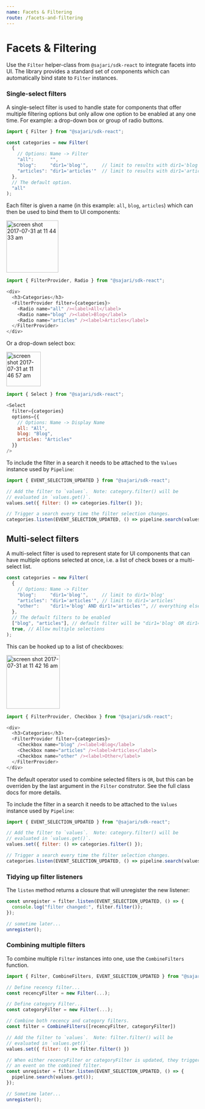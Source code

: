 ```yaml
---
name: Facets & Filtering
route: /facets-and-filtering
---
```


# Facets & Filtering

Use the `Filter` helper-class from `@sajari/sdk-react` to integrate facets into UI.
The library provides a standard set of components which can automatically bind state to `Filter` instances.

### Single-select filters

A single-select filter is used to handle state for components that offer multiple filtering options
but only allow one option to be enabled at any one time. For example: a drop-down box or group of radio buttons.

```javascript
import { Filter } from "@sajari/sdk-react";

const categories = new Filter(
  {
    // Options: Name -> Filter
    "all":      "",
    "blog":     "dir1='blog'",     // limit to results with dir1='blog'
    "articles": "dir1='articles'"  // limit to results with dir1='articles'
  },
  // The default option.
  "all"
);
```

Each filter is given a name (in this example: `all`, `blog`, `articles`) which can then be used to bind them to UI components:

<img width="136" alt="screen shot 2017-07-31 at 11 44 33 am" src="https://user-images.githubusercontent.com/2822/28759899-b1da1c36-75e5-11e7-969c-ab865642ea78.png" />

```javascript
import { FilterProvider, Radio } from "@sajari/sdk-react";

<div>
  <h3>Categories</h3>
  <FilterProvider filter={categories}>
    <Radio name="all" /><label>All</label>
    <Radio name="blog" /><label>Blog</label>
    <Radio name="articles" /><label>Articles</label>
  </FilterProvider>
</div>
```

Or a drop-down select box:

<img width="90" alt="screen shot 2017-07-31 at 11 46 57 am" src="https://user-images.githubusercontent.com/2822/28759924-03bbcff4-75e6-11e7-95eb-770bf36ee2f1.png" />

```javascript
import { Select } from "@sajari/sdk-react";

<Select
  filter={categories}
  options={{
    // Options: Name -> Display Name
    all: "All",
    blog: "Blog",
    articles: "Articles"
  }}
/>
```

To include the filter in a search it needs to be attached to the `Values` instance used by `Pipeline`:

```javascript
import { EVENT_SELECTION_UPDATED } from "@sajari/sdk-react";

// Add the filter to `values`.  Note: category.filter() will be
// evaluated in `values.get()`.
values.set({ filter: () => categories.filter() });

// Trigger a search every time the filter selection changes.
categories.listen(EVENT_SELECTION_UPDATED, () => pipeline.search(values.get()));
```

## Multi-select filters

A multi-select filter is used to represent state for UI components that can have multiple options selected at once, i.e. a list of check boxes or a multi-select list.

```javascript
const categories = new Filter(
  {
    // Options: Name -> Filter
    "blog":     "dir1='blog'",     // limit to dir1='blog'
    "articles": "dir1='articles'", // limit to dir1='articles'
    "other":    "dir1!='blog' AND dir1!='articles'", // everything else
  },
  // The default filters to be enabled
  ["blog", "articles"], // default filter will be "dir1='blog' OR dir1='articles'"
  true, // Allow multiple selections
);
```

This can be hooked up to a list of checkboxes:

<img width="140" alt="screen shot 2017-07-31 at 11 42 16 am" src="https://user-images.githubusercontent.com/2822/28759868-5bf0ac7c-75e5-11e7-8a52-ceb190be7279.png" />

```javascript
import { FilterProvider, Checkbox } from "@sajari/sdk-react";

<div>
  <h3>Categories</h3>
  <FilterProvider filter={categories}>
    <Checkbox name="blog" /><label>Blog</label>
    <Checkbox name="articles" /><label>Articles</label>
    <Checkbox name="other" /><label>Other</label>
  </FilterProvider>
</div>
```

The default operator used to combine selected filters is `OR`, but this can be overriden by the last argument in the `Filter` construtor.
See the full class docs for more details.

To include the filter in a search it needs to be attached to the `Values` instance used by `Pipeline`:

```javascript
import { EVENT_SELECTION_UPDATED } from "@sajari/sdk-react";

// Add the filter to `values`.  Note: category.filter() will be
// evaluated in `values.get()`.
values.set({ filter: () => categories.filter() });

// Trigger a search every time the filter selection changes.
categories.listen(EVENT_SELECTION_UPDATED, () => pipeline.search(values.get()));
```

### Tidying up filter listeners

The `listen` method returns a closure that will unregister the new listener:

```javascript
const unregister = filter.listen(EVENT_SELECTION_UPDATED, () => {
  console.log("filter changed:", filter.filter());
});

// sometime later...
unregister();
```

### Combining multiple filters

To combine multiple `Filter` instances into one, use the `CombineFilters` function.

```javascript
import { Filter, CombineFilters, EVENT_SELECTION_UPDATED } from "@sajari/sdk-react";

// Define recency filter...
const recencyFilter = new Filter(...);

// Define category Filter...
const categoryFilter = new Filter(...);

// Combine both recency and category filters.
const filter = CombineFilters([recencyFilter, categoryFilter])

// Add the filter to `values`.  Note: filter.filter() will be
// evaluated in `values.get()`.
values.set({ filter: () => filter.filter() })

// When either recencyFilter or categoryFilter is updated, they trigger
// an event on the combined filter.
const unregister = filter.listen(EVENT_SELECTION_UPDATED, () => {
  pipeline.search(values.get());
});

// Sometime later...
unregister();
```

